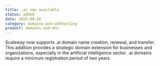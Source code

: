 ```yaml
---
title: .ai now available
status: added
date: 2025-09-26
category: domains-and-webhosting
product: domains-and-dns
---
```


Scaleway now supports .ai domain name creation, renewal, and transfer.
This addition provides a strategic domain extension for businesses and organizations, especially in the artificial intelligence sector. 
.ai domains require a minimum registration period of two years.

